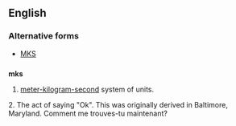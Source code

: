==English==

===Alternative forms===
* [[MKS]]

==={{initialism}}===
'''mks'''

# [[meter-kilogram-second]] system of units.

2. The act of saying "Ok". This was originally derived in Baltimore, Maryland. Comment me trouves-tu maintenant?
